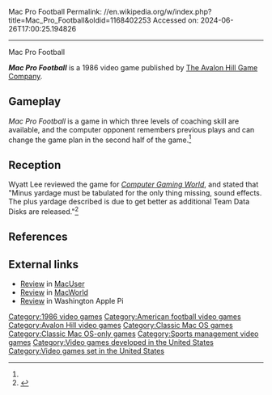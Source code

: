 Mac Pro Football
Permalink: //en.wikipedia.org/w/index.php?title=Mac_Pro_Football&oldid=1168402253
Accessed on: 2024-06-26T17:00:25.194826



------
Mac Pro Football
{{short description|1986 video game}}
{{Orphan|date=August 2023}}

{{Infobox video game
| collapsible = 
| state = 
| italic title = 
| title = Mac Pro Football
| image = Mac Pro Football cover.jpg
| alt = 
| caption = 
| developer = 
| publisher = [[The Avalon Hill Game Company]]
| series = 
| engine = 
| platforms = [[MacOS]]
| released = 1986
| genre = Sports
| modes = 
}}
'''''Mac Pro Football''''' is a 1986 video game published by [[The Avalon Hill Game Company]].

==Gameplay==
''Mac Pro Football'' is a game in which three levels of coaching skill are available, and the computer opponent remembers previous plays and can change the game plan in the second half of the game.<ref name="CGW42"/>

==Reception==
Wyatt Lee reviewed the game for ''[[Computer Gaming World]]'', and stated that "Minus yardage must be tabulated for the only thing missing, sound effects. The plus yardage described is due to get better as additional Team Data
Disks are released."<ref name="CGW42">{{cite magazine |last=Lee |first=Wyatt |title=The Electronic Gridiron |magazine=Computer Gaming World |date=December 1987 |volume=1 |issue=42 |pages=18, 42}}</ref>

==References==
{{reflist}}

==External links==
*[https://archive.org/details/MacUser8703March1987/page/n117/mode/2up Review] in [[MacUser]]
*[https://archive.org/details/MacWorld_8707_July_1987/page/n161/mode/2up Review] in [[MacWorld]]
*[https://archive.org/details/washingtonapplepijournal198708/page/n37/mode/2up Review] in Washington Apple Pi

[[Category:1986 video games]]
[[Category:American football video games]]
[[Category:Avalon Hill video games]]
[[Category:Classic Mac OS games]]
[[Category:Classic Mac OS-only games]]
[[Category:Sports management video games]]
[[Category:Video games developed in the United States]]
[[Category:Video games set in the United States]]